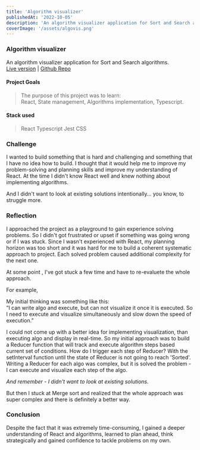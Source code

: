 ```yaml
---
title: 'Algorithm visualizer'
publishedAt: '2022-10-05'
description: 'An algorithm visualizer application for Sort and Search algorithms'
coverImage: '/assets/algovis.png'
---
```


### Algorithm visualizer

An algorithm visualizer application for Sort and Search algorithms.\
[Live version](https://rookie-visualizer.netlify.app/) | [Github Repo](https://github.com/useinov12/algo_visualization)

#### Project Goals

>The purpose of this project was to learn:\
>React, State management, Algorithms implementation, Typescript.

#### Stack used

>React Typescript Jest CSS

### Challenge

I wanted to build something that is hard and challenging and something that I have no idea how to build.
I thought that it would help me to improve my problem-solving and planning skills and improve my understanding of React.
At the time I didn't know React well and knew nothing about implementing algorithms.

And I didn't want to look at existing solutions intentionally… you know, to struggle more.

### Reflection

I approached the project as a playground to gain experience solving problems.
So I didn't got frustrated or upset if something was going wrong or if I was stuck.
Since I wasn't experienced with React, my planning horizon was too short and it was hard for me to build a coherent systematic approach to project.
Each solved problem caused additional complexity for the next one.

At some point , I've got stuck a few time and have to re-evaluete the whole approach.

For example,

My initial thinking was something like this:\
”I can write algo and execute, but can not visualize it once it is executed. So I need to execute and visualize simultaneously and slow down the speed of execution.”

I could not come up with a better idea for implementing visualization, than executing algo and display in real-time.
So my initial approach was to build a Reducer function that will track and execute algorithm steps based current set of conditions.
How do I trigger each step of Reducer? With the setInterval function until the state of Reducer is not going to reach 'Sorted'.  
Writing a Reducer for each algo was complex, but it is solved the problem - I can execute and visualize each step of the algo.

_And remember - I didn't want to look at existing solutions._

But then I stuck at Merge sort and realized that the whole approach was super complex and there is definitely a better way.

### Conclusion

Despite the fact that it was extremely time-consuming, I gained a deeper understanding of React and algorithms, learned to plan ahead, think strategically and gained confidence to tackle problems on my own.
